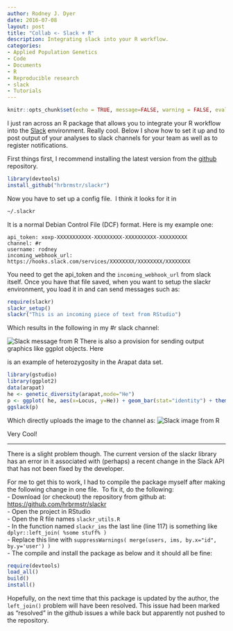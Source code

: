 ```yaml
---
author: Rodney J. Dyer
date: 2016-07-08
layout: post
title: "Collab <- Slack + R"
description: Integrating slack into your R workflow.
categories: 
- Applied Population Genetics
- Code
- Documents
- R
- Reproducible research
- slack
- Tutorials
---
```


```r
knitr::opts_chunk$set(echo = TRUE, message=FALSE, warning = FALSE, eval=FALSE)
```

I just ran across an R package that allows you to integrate your R workflow into the [Slack](http://www.slack.com) environment. Really cool. Below I show how to set it up and to post output of your analyses to slack channels for your team as well as to register notifications.

First things first, I recommend installing the latest version from the  [github](https://github.com/hrbrmstr/slackr) repository. 

```r
library(devtools)
install_github("hrbrmstr/slackr")
```

Now you have to set up a config file.  I think it looks for it in 

```bash
~/.slackr
```
It is a normal Debian Control File (DCF) format. Here is my example one:


```
api_token: xoxp-XXXXXXXXXXX-XXXXXXXXX-XXXXXXXXXX-XXXXXXXXX
channel: #r
username: rodney
incoming_webhook_url: https://hooks.slack.com/services/XXXXXXXX/XXXXXXXX/XXXXXXXX
```

You need to get the api_token and the `incoming_webhook_url` from slack itself. Once you have that file saved, when you want to setup the slackr environment, you load it in and can send messages such as:

```r
require(slackr)
slackr_setup()
slackr("This is an incoming piece of text from RStudio")
```

Which results in the following in my #r slack channel:

![Slack message from R](../../static/img/slack_msg_from_r.png)
There is also a provision for sending output graphics like ggplot objects. Here 


is an example of heterozygosity in the Arapat data set.

```r
library(gstudio)
library(ggplot2)
data(arapat)
he <- genetic_diversity(arapat,mode="He")
p <- ggplot( he, aes(x=Locus, y=He)) + geom_bar(stat="identity") + theme_bw()
ggslack(p)
```


Which directly uploads the image to the channel as:
![Slack image from R](../../static/img/slack_plot.png)


Very Cool!

****

There is a slight problem though. The current version of the slackr library has an error in it associated with (perhaps) a recent change in the Slack API that has not been fixed by the developer.

For me to get this to work, I had to compile the package myself after making the following change in one file.  To fix it, do the following:  
- Download (or checkout) the repository from github at:  
[https://github.com/hrbrmstr/slackr](https://github.com/hrbrmstr/slackr)  
- Open the project in RStudio  
- Open the R file names `slackr_utils.R`  
- In the function named `slackr_ims` the last line (line 117) is something like `dplyr::left_join( %some stuff% )`  
- Replace this line with `suppressWarnings( merge(users, ims, by.x="id", by.y='user') )`  
- The compile and install the package as below and it should all be fine:  
```r
require(devtools)
load_all()
build()
install()
```

Hopefully, on the next time that this package is updated by the author, the `left_join()` problem will have been resolved. This issue had been marked as "resolved" in the github issues a while back but apparently not pushed to the repository.
